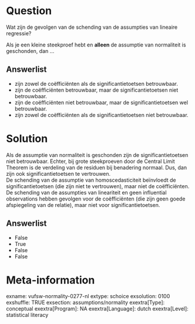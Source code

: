 Question
========
Wat zijn de gevolgen van de schending van de assumpties van lineaire
regressie?  
  
Als je een kleine steekproef hebt en **alleen **de assumptie van
normaliteit is geschonden, dan ...

Answerlist
----------
* zijn zowel de coëfficiënten als de significantietoetsen betrouwbaar.
* zijn de coëfficiënten betrouwbaar, maar de significantietoetsen niet
  betrouwbaar.
* zijn de coëfficiënten niet betrouwbaar, maar de significantietoetsen wel
  betrouwbaar.
* zijn zowel de coëfficiënten als de significantietoetsen niet
  betrouwbaar.

Solution
========





Als de assumptie van normaliteit is geschonden zijn de
significantietoetsen niet betrouwbaar. Echter, bij grote steekproeven
door de Central Limit Theorem is de verdeling van de residuen bij
benadering normaal. Dus, dan zijn ook significantietoetsen te
vertrouwen.  
De schending van de assumptie van homoscedasticiteit beïnvloedt de
significantietoetsen (die zijn niet te vertrouwen), maar niet de
coëfficiënten.  
De schending van de assumpties van lineariteit en geen influential
observations hebben gevolgen voor de coëfficiënten (die zijn geen goede
afspiegeling van de relatie), maar niet voor significantietoetsen.




Answerlist
----------
* False
* True
* False
* False

Meta-information
================
exname: vufsw-normality-0277-nl
extype: schoice
exsolution: 0100
exshuffle: TRUE
exsection: assumptions/normality
exextra[Type]: conceptual
exextra[Program]: NA
exextra[Language]: dutch
exextra[Level]: statistical literacy

